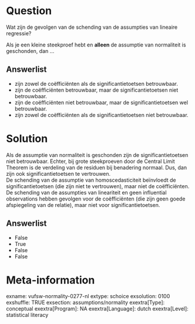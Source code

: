 Question
========
Wat zijn de gevolgen van de schending van de assumpties van lineaire
regressie?  
  
Als je een kleine steekproef hebt en **alleen **de assumptie van
normaliteit is geschonden, dan ...

Answerlist
----------
* zijn zowel de coëfficiënten als de significantietoetsen betrouwbaar.
* zijn de coëfficiënten betrouwbaar, maar de significantietoetsen niet
  betrouwbaar.
* zijn de coëfficiënten niet betrouwbaar, maar de significantietoetsen wel
  betrouwbaar.
* zijn zowel de coëfficiënten als de significantietoetsen niet
  betrouwbaar.

Solution
========





Als de assumptie van normaliteit is geschonden zijn de
significantietoetsen niet betrouwbaar. Echter, bij grote steekproeven
door de Central Limit Theorem is de verdeling van de residuen bij
benadering normaal. Dus, dan zijn ook significantietoetsen te
vertrouwen.  
De schending van de assumptie van homoscedasticiteit beïnvloedt de
significantietoetsen (die zijn niet te vertrouwen), maar niet de
coëfficiënten.  
De schending van de assumpties van lineariteit en geen influential
observations hebben gevolgen voor de coëfficiënten (die zijn geen goede
afspiegeling van de relatie), maar niet voor significantietoetsen.




Answerlist
----------
* False
* True
* False
* False

Meta-information
================
exname: vufsw-normality-0277-nl
extype: schoice
exsolution: 0100
exshuffle: TRUE
exsection: assumptions/normality
exextra[Type]: conceptual
exextra[Program]: NA
exextra[Language]: dutch
exextra[Level]: statistical literacy

